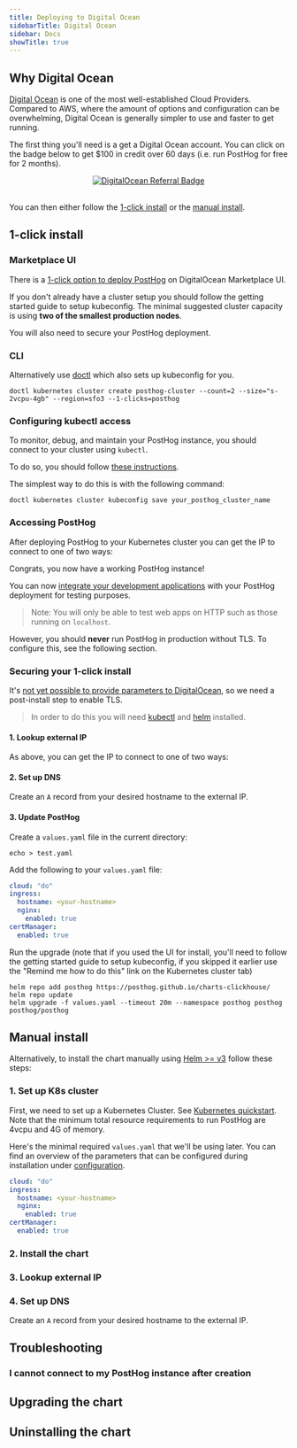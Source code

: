 ```yaml
---
title: Deploying to Digital Ocean
sidebarTitle: Digital Ocean
sidebar: Docs
showTitle: true
---
```



## Why Digital Ocean

[Digital Ocean](https://digitalocean.com) is one of the most well-established Cloud Providers. Compared to AWS, where the amount of options and configuration can be overwhelming, Digital Ocean is generally simpler to use and faster to get running. 
<br />

The first thing you'll need is a get a Digital Ocean account. You can click on the badge below to get $100 in credit over 60 days (i.e. run PostHog for free for 2 months).
<br />

<center>
  <a href="https://www.digitalocean.com/?refcode=6a26a2c395b0&utm_campaign=Referral_Invite&utm_medium=Referral_Program&utm_source=badge" title="DigitalOcean Referral">
    <img alt="DigitalOcean Referral Badge" src="https://web-platforms.sfo2.cdn.digitaloceanspaces.com/WWW/Badge%201.svg" />
  </a>
</center>
<br />

You can then either follow the [1-click install](#1-click-install) or the [manual install](#manual-install).

## 1-click install

### Marketplace UI
There is a [1-click option to deploy PostHog](https://marketplace.digitalocean.com/apps/posthog-1) on DigitalOcean Marketplace UI.

If you don't already have a cluster setup you should follow the getting started guide to setup kubeconfig. The minimal suggested cluster capacity is using **two of the smallest production nodes**.

You will also need to secure your PostHog deployment.

### CLI

Alternatively use [doctl](https://github.com/digitalocean/doctl) which also sets up kubeconfig for you.

```console
doctl kubernetes cluster create posthog-cluster --count=2 --size="s-2vcpu-4gb" --region=sfo3 --1-clicks=posthog
```

### Configuring kubectl access

To monitor, debug, and maintain your PostHog instance, you should connect to your cluster using `kubectl`.

To do so, you should follow [these instructions](https://docs.digitalocean.com/products/kubernetes/how-to/connect-to-cluster/).

The simplest way to do this is with the following command:

```shell
doctl kubernetes cluster kubeconfig save your_posthog_cluster_name
```

### Accessing PostHog

After deploying PostHog to your Kubernetes cluster you can get the IP to connect to one of two ways:

<DOIPAddressSnippet />

Congrats, you now have a working PostHog instance!

You can now [integrate your development applications](/docs/integrate) with your PostHog deployment for testing purposes.

> Note: You will only be able to test web apps on HTTP such as those running on `localhost`.

However, you should **never** run PostHog in production without TLS. To configure this, see the following section.

### Securing your 1-click install

It's [not yet possible to provide parameters to DigitalOcean](https://github.com/digitalocean/marketplace-kubernetes/issues/230), so we need a post-install step to enable TLS.

> In order to do this you will need [kubectl](https://kubernetes.io/docs/tasks/tools/) and [helm](https://helm.sh/) installed.

#### 1. Lookup external IP

As above, you can get the IP to connect to one of two ways:

<DOIPAddressSnippet />

#### 2. Set up DNS

Create an `A` record from your desired hostname to the external IP.

#### 3. Update PostHog

Create a `values.yaml` file in the current directory:

```shell
echo > test.yaml
```

Add the following to your `values.yaml` file:

```yaml
cloud: "do"
ingress:
  hostname: <your-hostname>
  nginx:
    enabled: true
certManager:
  enabled: true
```

Run the upgrade (note that if you used the UI for install, you'll need to follow the getting started guide to setup kubeconfig, if you skipped it earlier use the "Remind me how to do this" link on the Kubernetes cluster tab)

```
helm repo add posthog https://posthog.github.io/charts-clickhouse/
helm repo update
helm upgrade -f values.yaml --timeout 20m --namespace posthog posthog posthog/posthog
```

## Manual install

Alternatively, to install the chart manually using [Helm >= v3](https://helm.sh/) follow these steps:

### 1. Set up K8s cluster
  
First, we need to set up a Kubernetes Cluster. See [Kubernetes quickstart](https://docs.digitalocean.com/products/kubernetes/quickstart/). Note that the minimum total resource requirements to run PostHog are 4vcpu and 4G of memory. 

Here's the minimal required `values.yaml` that we'll be using later. You can find an overview of the parameters that can be configured during installation under [configuration](/docs/self-host/deploy/configuration).
```yaml
cloud: "do"
ingress:
  hostname: <your-hostname>
  nginx:
    enabled: true
certManager:
  enabled: true
```

### 2. Install the chart

<InstallingSnippet />

### 3. Lookup external IP

<DOIPAddressSnippet />

### 4. Set up DNS

Create an `A` record from your desired hostname to the external IP.

## Troubleshooting
### I cannot connect to my PostHog instance after creation
<TryUnsecureSnippet />


## Upgrading the chart
<UpgradingSnippet />

## Uninstalling the chart
<UninstallingSnippet />
